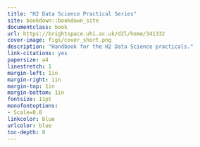 ```yaml
--- 
title: "H2 Data Science Practical Series"
site: bookdown::bookdown_site
documentclass: book
url: https://brightspace.uhi.ac.uk/d2l/home/341332
cover-image: figs/cover_short.png
description: "Handbook for the H2 Data Science practicals."
link-citations: yes
papersize: a4
linestretch: 1
margin-left: 1in
margin-right: 1in
margin-top: 1in
margin-bottom: 1in
fontsize: 11pt
monofontoptions:
- Scale=0.8
linkcolor: blue
urlcolor: blue
toc-depth: 0
---
```


